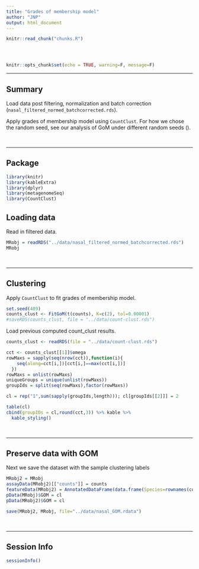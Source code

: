 ```yaml
---
title: "Grades of membership model"
author: "JNP"
output: html_document
---
```


<!-- The file analysis/chunks.R contains chunks that define default settings
shared across the workflowr files. -->
```r
knitr::read_chunk("chunks.R")
```

<!-- Update knitr chunk options -->
```r
```

<!-- Insert the date the file was last updated -->
```r
```

<!-- Insert the code version (Git commit SHA1) if Git repository exists and R
 package git2r is installed -->
```r
```

```r
knitr::opts_chunk$set(echo = TRUE, warning=F, message=F)
```

---

## Summary

Load data post filtering, normalization and batch correction (`nasal_filtered_normed_batchcorrected.rds`).

Apply grades of membership model using `CountClust`. For how we chose the random seed, see our analysis of GoM under different random seeds ().

$~$

---

## Package

```r
library(knitr)
library(kableExtra)
library(dplyr)
library(metagenomeSeq)
library(CountClust)
```

## Loading data

Read in filtered data.

```r
MRobj = readRDS("../data/nasal_filtered_normed_batchcorrected.rds")
MRobj
```

$~$

---

## Clustering 

Apply `CountClust` to fit grades of membership model. 

```r
set.seed(409)
counts_clust <- FitGoM(t(counts), K=c(2), tol=0.00001)
#saveRDS(counts_clust, file = "../data/count-clust.rds")
```

Load previous computed count_clust results.

```r
counts_clust <- readRDS(file = "../data/count-clust.rds")

cct <- counts_clust[[1]]$omega
rowMaxs = sapply(seq(nrow(cct)),function(i){
    seq(along=cct[i,])[cct[i,]==max(cct[i,])]
  })
rowMaxs = unlist(rowMaxs)
uniqueGroups = unique(unlist(rowMaxs))
groupIds = split(seq(rowMaxs),factor(rowMaxs))

cl = rep("1",sum(sapply(groupIds,length))); cl[groupIds[[2]]] = 2

table(cl)
cbind(groupIDs = cl,round(cct,3)) %>% kable %>%
  kable_styling()
```

$~$

---

## Preserve data with GOM

Next we save the dataset with the sample clustering labels

```r
MRobj2 = MRobj
assayData(MRobj2)[["counts"]] = counts
featureData(MRobj2) = AnnotatedDataFrame(data.frame(Species=rownames(counts)))
pData(MRobj)$GOM = cl
pData(MRobj2)$GOM = cl

save(MRobj2, MRobj, file="../data/nasal_GOM.rdata")
```


$~$


---

## Session Info

```r
sessionInfo()
```

